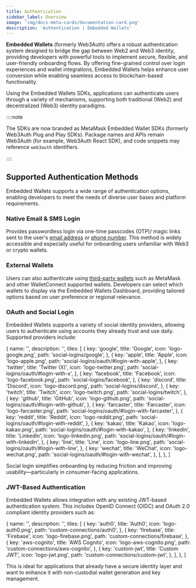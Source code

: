 ```yaml
---
title: Authentication
sidebar_label: Overview
image: 'img/docs-meta-cards/documentation-card.png'
description: 'Authentication | Embedded Wallets'
---
```



**Embedded Wallets** (formerly Web3Auth) offers a robust authentication system designed to bridge the gap between Web2 and Web3 identity, providing developers with powerful tools to implement secure, flexible, and user-friendly onboarding flows. By offering fine-grained control over login experiences and wallet integrations, Embedded Wallets helps enhance user conversion while enabling seamless access to blockchain-based functionality.

Using the Embedded Wallets SDKs, applications can authenticate users through a variety of mechanisms, supporting both traditional (Web2) and decentralized (Web3) identity paradigms.

::::note

The SDKs are now branded as MetaMask Embedded Wallet SDKs (formerly Web3Auth Plug and Play SDKs). Package names and APIs remain Web3Auth (for example, Web3Auth React SDK), and code snippets may reference `web3auth` identifiers.

::::

## Supported Authentication Methods

Embedded Wallets supports a wide range of authentication options, enabling developers to meet the needs of diverse user bases and platform requirements.

### Native Email & SMS Login

Provides passwordless login via one-time passcodes (OTP)/ magic links sent to the user's [email address](/authentication/basic-logins/email-passwordless) or [phone number](/authentication/basic-logins/sms-otp). This method is widely accessible and especially useful for onboarding users unfamiliar with Web3 or crypto wallets.

### External Wallets

Users can also authenticate using [third-party wallets](/authentication/basic-logins/external-wallets) such as MetaMask and other WalletConnect supported wallets. Developers can select which wallets to display via the Embedded Wallets Dashboard, providing tailored options based on user preference or regional relevance.

### OAuth and Social Login

Embedded Wallets supports a variety of social identity providers, allowing users to authenticate using accounts they already trust and use daily. Supported providers include:

  {
    name: '',
    description: '',
    tiles: [
      {
        key: 'google',
        title: 'Google',
        icon: 'logo-google.png',
        path: 'social-logins/google',
      },
      {
        key: 'apple',
        title: 'Apple',
        icon: 'logo-apple.png',
        path: 'social-logins/oauth/#login-with-apple',
      },
      {
        key: 'twitter',
        title: 'Twitter (X)',
        icon: 'logo-twitter.png',
        path: 'social-logins/oauth/#login-with-x',
      },
      {
        key: 'facebook',
        title: 'Facebook',
        icon: 'logo-facebook.png',
        path: 'social-logins/facebook',
      },
      {
        key: 'discord',
        title: 'Discord',
        icon: 'logo-discord.png',
        path: 'social-logins/discord',
      },
      {
        key: 'twitch',
        title: 'Twitch',
        icon: 'logo-twitch.png',
        path: 'social-logins/twitch',
      },
      {
        key: 'github',
        title: 'GitHub',
        icon: 'logo-github.png',
        path: 'social-logins/oauth/#login-with-github',
      },
      {
        key: 'farcaster',
        title: 'Farcaster',
        icon: 'logo-farcaster.png',
        path: 'social-logins/oauth/#login-with-farcaster',
      },
      {
        key: 'reddit',
        title: 'Reddit',
        icon: 'logo-reddit.png',
        path: 'social-logins/oauth/#login-with-reddit',
      },
      {
        key: 'kakao',
        title: 'Kakao',
        icon: 'logo-kakao.png',
        path: 'social-logins/oauth/#login-with-kakao',
      },
      {
        key: 'linkedin',
        title: 'LinkedIn',
        icon: 'logo-linkedin.png',
        path: 'social-logins/oauth/#login-with-linkedin',
      },
      {
        key: 'line',
        title: 'Line',
        icon: 'logo-line.png',
        path: 'social-logins/oauth/#login-with-line',
      },
      {
        key: 'wechat',
        title: 'WeChat',
        icon: 'logo-wechat.png',
        path: 'social-logins/oauth/#login-with-wechat',
      },
    ],
  },
]

<Tiles tileGroups={SocialLoginSetup} />

Social login simplifies onboarding by reducing friction and improving usability—particularly in consumer-facing applications.

### JWT-Based Authentication

Embedded Wallets allows integration with any existing JWT-based authentication system. This includes OpenID Connect (OIDC) and OAuth 2.0 compliant identity providers such as:

  {
    name: '',
    description: '',
    tiles: [
      {
        key: 'auth0',
        title: 'Auth0',
        icon: 'logo-auth0.png',
        path: 'custom-connections/auth0',
      },
      {
        key: 'firebase',
        title: 'Firebase',
        icon: 'logo-firebase.png',
        path: 'custom-connections/firebase',
      },
      {
        key: 'aws-cognito',
        title: 'AWS Cognito',
        icon: 'logo-aws-cognito.png',
        path: 'custom-connections/aws-cognito',
      },
      {
        key: 'custom-jwt',
        title: 'Custom JWT',
        icon: 'logo-jwt.png',
        path: 'custom-connections/custom-jwt',
      },
    ],
  },
]

<Tiles tileGroups={JWTLoginSetup} />

This is ideal for applications that already have a secure identity layer and want to enhance it with non-custodial wallet generation and key management.
